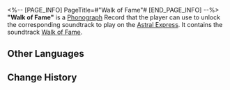 <%-- [PAGE_INFO]
PageTitle=#"Walk of Fame"#
[END_PAGE_INFO] --%>
{{Item Infobox
|id          = 210344
|image       = Item Walk of Fame.png{{subst:void|<!--$UPLOAD:<<SpriteOutput/ItemFigures/210001.png>-<Item Walk of Fame.png>-<Item Icons>>-->}}
|type        = Disk
|invCategory = Valuables
|rarity      = 3
|effect      = 
|description = A record that can be played on the Express' phonograph. It might be a chance acquisition or a gift from someone else. All sorts of memories surge up when the music plays &mdash; the smiles, encounters, touches, and the excitement of battle. Maybe that is why people still collect records even as society rapidly advances.<br />The current record contains the track "Walk of Fame."
}}
{{Description|''The great souls will eventually become stars in the sky, guiding the way those below.''}}
'''"Walk of Fame"''' is a [[Phonograph]] Record that the player can use to unlock the corresponding soundtrack to play on the [[Astral Express]]. It contains the soundtrack [[Walk of Fame]].

==Other Languages==
{{Other Languages
|en   = "Walk of Fame"
|zhs  = 《星光大道》
|zht  = 《星光大道》
|ja   = 『星に照らされた道』
|ko   = ≪명예의 거리≫
|es   = El paseo de la fama
|fr   = «&nbsp;Walk of Fame&nbsp;»
|ru   = Walk of Fame
|th   = "Walk of Fame"
|vi   = "Đại Lộ Ánh Sao"
|de   = „Walk of Fame“
|id   = "Walk of Fame"
|pt   = "Walk of Fame"
}}

==Change History==
{{Change History|2.2}}